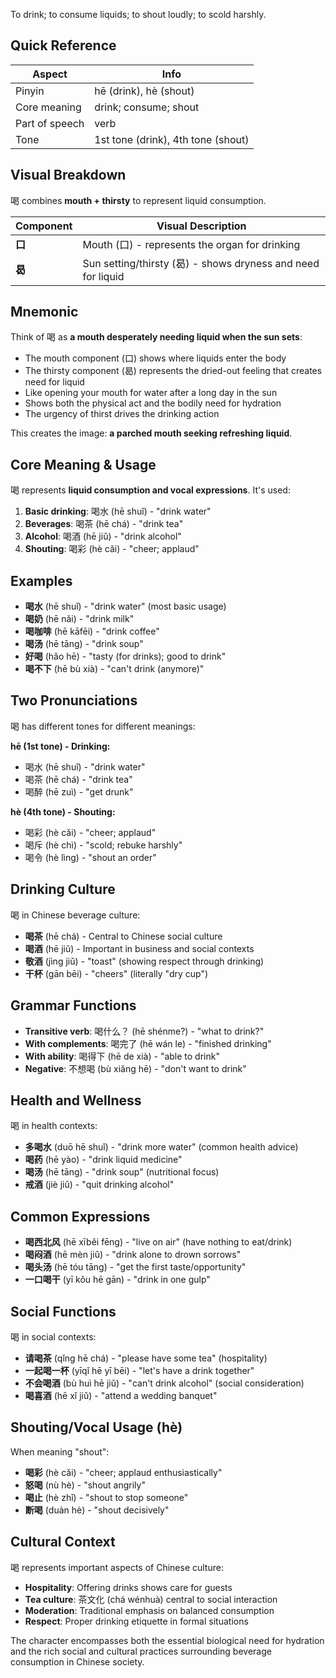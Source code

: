 To drink; to consume liquids; to shout loudly; to scold harshly.

## Quick Reference

| Aspect         | Info                     |
| -------------- | ------------------------ |
| Pinyin         | hē (drink), hè (shout)   |
| Core meaning   | drink; consume; shout    |
| Part of speech | verb                     |
| Tone           | 1st tone (drink), 4th tone (shout) |

## Visual Breakdown

喝 combines **mouth + thirsty** to represent liquid consumption.

| Component | Visual Description                                        |
| --------- | --------------------------------------------------------- |
| **口**    | Mouth (口) - represents the organ for drinking           |
| **曷**    | Sun setting/thirsty (曷) - shows dryness and need for liquid |

## Mnemonic

Think of 喝 as **a mouth desperately needing liquid when the sun sets**:

- The mouth component (口) shows where liquids enter the body
- The thirsty component (曷) represents the dried-out feeling that creates need for liquid
- Like opening your mouth for water after a long day in the sun
- Shows both the physical act and the bodily need for hydration
- The urgency of thirst drives the drinking action

This creates the image: **a parched mouth seeking refreshing liquid**.

## Core Meaning & Usage

喝 represents **liquid consumption and vocal expressions**. It's used:

1. **Basic drinking**: 喝水 (hē shuǐ) - "drink water"
2. **Beverages**: 喝茶 (hē chá) - "drink tea"
3. **Alcohol**: 喝酒 (hē jiǔ) - "drink alcohol"
4. **Shouting**: 喝彩 (hè cǎi) - "cheer; applaud"

## Examples

- **喝水** (hē shuǐ) - "drink water" (most basic usage)
- **喝奶** (hē nǎi) - "drink milk"
- **喝咖啡** (hē kāfēi) - "drink coffee"
- **喝汤** (hē tāng) - "drink soup"
- **好喝** (hǎo hē) - "tasty (for drinks); good to drink"
- **喝不下** (hē bù xià) - "can't drink (anymore)"

## Two Pronunciations

喝 has different tones for different meanings:

**hē (1st tone) - Drinking:**
- 喝水 (hē shuǐ) - "drink water"
- 喝茶 (hē chá) - "drink tea"
- 喝醉 (hē zuì) - "get drunk"

**hè (4th tone) - Shouting:**
- 喝彩 (hè cǎi) - "cheer; applaud"
- 喝斥 (hè chì) - "scold; rebuke harshly"
- 喝令 (hè lìng) - "shout an order"

## Drinking Culture

喝 in Chinese beverage culture:

- **喝茶** (hē chá) - Central to Chinese social culture
- **喝酒** (hē jiǔ) - Important in business and social contexts
- **敬酒** (jìng jiǔ) - "toast" (showing respect through drinking)
- **干杯** (gān bēi) - "cheers" (literally "dry cup")

## Grammar Functions

- **Transitive verb**: 喝什么？ (hē shénme?) - "what to drink?"
- **With complements**: 喝完了 (hē wán le) - "finished drinking"
- **With ability**: 喝得下 (hē de xià) - "able to drink"
- **Negative**: 不想喝 (bù xiǎng hē) - "don't want to drink"

## Health and Wellness

喝 in health contexts:

- **多喝水** (duō hē shuǐ) - "drink more water" (common health advice)
- **喝药** (hē yào) - "drink liquid medicine"
- **喝汤** (hē tāng) - "drink soup" (nutritional focus)
- **戒酒** (jiè jiǔ) - "quit drinking alcohol"

## Common Expressions

- **喝西北风** (hē xīběi fēng) - "live on air" (have nothing to eat/drink)
- **喝闷酒** (hē mèn jiǔ) - "drink alone to drown sorrows"
- **喝头汤** (hē tóu tāng) - "get the first taste/opportunity"
- **一口喝干** (yī kǒu hē gān) - "drink in one gulp"

## Social Functions

喝 in social contexts:

- **请喝茶** (qǐng hē chá) - "please have some tea" (hospitality)
- **一起喝一杯** (yīqǐ hē yī bēi) - "let's have a drink together"
- **不会喝酒** (bù huì hē jiǔ) - "can't drink alcohol" (social consideration)
- **喝喜酒** (hē xǐ jiǔ) - "attend a wedding banquet"

## Shouting/Vocal Usage (hè)

When meaning "shout":

- **喝彩** (hè cǎi) - "cheer; applaud enthusiastically"
- **怒喝** (nù hè) - "shout angrily"
- **喝止** (hè zhǐ) - "shout to stop someone"
- **断喝** (duàn hè) - "shout decisively"

## Cultural Context

喝 represents important aspects of Chinese culture:

- **Hospitality**: Offering drinks shows care for guests
- **Tea culture**: 茶文化 (chá wénhuà) central to social interaction
- **Moderation**: Traditional emphasis on balanced consumption
- **Respect**: Proper drinking etiquette in formal situations

The character encompasses both the essential biological need for hydration and the rich social and cultural practices surrounding beverage consumption in Chinese society.
